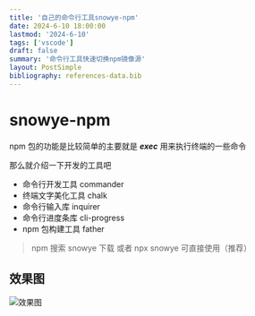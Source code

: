 ```yaml
---
title: '自己的命令行工具snowye-npm'
date: 2024-6-10 18:00:00
lastmod: '2024-6-10'
tags: ['vscode']
draft: false
summary: '命令行工具快速切换npm镜像源'
layout: PostSimple
bibliography: references-data.bib
---
```


# snowye-npm

npm 包的功能是比较简单的主要就是 **_exec_** 用来执行终端的一些命令

那么就介绍一下开发的工具吧

- 命令行开发工具 commander
- 终端文字美化工具 chalk
- 命令行输入库 inquirer
- 命令行进度条库 cli-progress
- npm 包构建工具 father

> npm 搜索 snowye 下载 或者 npx snowye 可直接使用（推荐）

## 效果图
![效果图](/static/images/snowye-npm.png)
